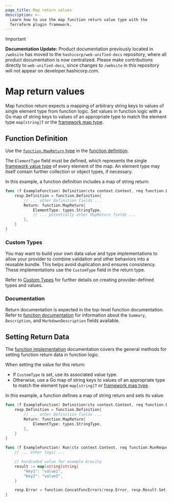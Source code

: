 ```yaml
---
page_title: Map return values
description: >-
  Learn how to use the map function return value type with the
  Terraform plugin framework.
---
```


> [!IMPORTANT]  
> **Documentation Update:** Product documentation previously located in `/website` has moved to the `hashicorp/web-unified-docs` repository, where all product documentation is now centralized. Please make contributions directly to `web-unified-docs`, since changes to `/website` in this repository will not appear on developer.hashicorp.com.

# Map return values

Map function return expects a mapping of arbitrary string keys to values of single element type from function logic. Set values in function logic with a Go map of string keys to values of an appropriate type to match the element type `map[string]T` or the [framework map type](/terraform/plugin/framework/handling-data/types/map).

## Function Definition

Use the [`function.MapReturn` type](https://pkg.go.dev/github.com/hashicorp/terraform-plugin-framework/function#MapReturn) in the [function definition](/terraform/plugin/framework/functions/implementation#definition-method).

The `ElementType` field must be defined, which represents the single [framework value type](/terraform/plugin/framework/handling-data/types) of every element of the map. An element type may itself contain further collection or object types, if necessary.

In this example, a function definition includes a map of string return:

```go
func (f ExampleFunction) Definition(ctx context.Context, req function.DefinitionRequest, resp *function.DefinitionResponse) {
    resp.Definition = function.Definition{
        // ... other Definition fields ...
        Return: function.MapReturn{
            ElementType: types.StringType,
            // ... potentially other MapReturn fields ...
        },
    }
}
```

### Custom Types

You may want to build your own data value and type implementations to allow your provider to combine validation and other behaviors into a reusable bundle. This helps avoid duplication and ensures consistency. These implementations use the `CustomType` field in the return type.

Refer to [Custom Types](/terraform/plugin/framework/handling-data/types/custom) for further details on creating provider-defined types and values.

### Documentation

Return documentation is expected in the top-level function documentation. Refer to [function documentation](/terraform/plugin/framework/functions/documentation) for information about the `Summary`, `Description`, and `MarkdownDescription` fields available.

## Setting Return Data

The [function implementation](/terraform/plugin/framework/functions/implementation) documentation covers the general methods for setting function return data in function logic.

When setting the value for this return:

* If `CustomType` is set, use its associated value type.
* Otherwise, use a Go map of string keys to values of an appropriate type to match the element type `map[string]T` or [framework map type](/terraform/plugin/framework/handling-data/types/map).

In this example, a function defines a map of string return and sets its value:

```go
func (f ExampleFunction) Definition(ctx context.Context, req function.DefinitionRequest, resp *function.DefinitionResponse) {
    resp.Definition = function.Definition{
        // ... other Definition fields ...
        Return: function.MapReturn{
            ElementType: types.StringType,
        },
    }
}

func (f ExampleFunction) Run(ctx context.Context, req function.RunRequest, resp *function.RunResponse) {
    // ... other logic ...

    // hardcoded value for example brevity
    result := map[string]string{
        "key1": "value1",
        "key2": "value2",
    }

    resp.Error = function.ConcatFuncErrors(resp.Error, resp.Result.Set(ctx, &result))
}
```
